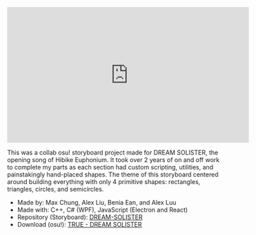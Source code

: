 <iframe width="560" height="315" src="https://www.youtube.com/embed/MYOWQ-HJrV0" frameborder="0" allow="accelerometer; autoplay; encrypted-media; gyroscope; picture-in-picture" allowfullscreen=""></iframe>

This was a collab osu! storyboard project made for DREAM SOLISTER, the opening song of Hibike Euphonium. It took over 2 years of on and off work to complete my parts as each section had custom scripting, utilities, and painstakingly hand-placed shapes. The theme of this storyboard centered around building everything with only 4 primitive shapes: rectangles, triangles, circles, and semicircles.

*   Made by: Max Chung, Alex Liu, Benia Ean, and Alex Luu
*   Made with: C++, C# (WPF), JavaScript (Electron and React)
*   Repository (Storyboard): [DREAM-SOLISTER](https://github.com/maxrchung/DREAM-SOLISTER)
*   Download (osu!): [TRUE - DREAM SOLISTER](https://osu.ppy.sh/beatmapsets/717639)